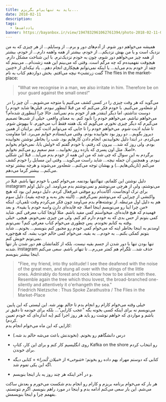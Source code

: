 ```yaml
---
title: باید به تنهایی‌ام بگریزم...
date: 2018-02-11
description: 
tags:
  - یادداشت‌ها
banner: https://bayanbox.ir/view/1947832961062761394/photo-2018-02-11-03-49-16.jpg
---
```


همیشه می‌خواهم دور شوم. از آدم‌های دور و برم... از وسایلم... از هر چیزی که به من نزدیک است و یا من بهش نزدیکم... از خودم، بیشتر از همه واهمه دارم... از خودم، بیشتر از همه چیز می‌خواهم دور شوم، چون به خودم نزدیک‌ترم. با این شناخت مشکل دارم. هیچوقت نفهمیده‌م که چه مرگم است. وقتی که می‌بینم این همه زشت‌ام... می‌بینم که چقد از خودم بدم می‌اید... یا اینکه نمی‌توانم هیچکاری انجام دهم... یاد تیکه‌ای از «چنین گفت زرتشتِ» نیچه می‌افتم. بخش دوازدهم کتاب به نام ‌The flies in the market-place:

> "What we recognise in a man, we also irritate in him. Therefore be on your guard against the small ones!"

 می‌گوید که هر وقت چیزی را در کسی کشف می‌کنیم یا متوجه می‌شویم... آن چیز را در او شعله‌ور می‌کنیم. با خودم فکر می‌کنم که من قبلا اینطور نبودم. قبلن‌ها شاید خودم را دوست نداشتم، اما دیگر اینقدر هم از خودم بدم نمی‌آمد. حالا چرا اینطوری شده‌ام؟ می‌خواهم نباشم. می‌خواهم خودم را نابود کنم. به معنای واقعی. خیلی از شب‌ها تصمیم می‌گیرم که دیگر چیزی نخورم. می‌گویم که یک هفته فقط آب می‌خورم. تا بیهوش شوم. تا شاید اذیت شوم. می‌خواهم خودم را تا جایی که می‌توانم اذیت کنم. برایتان از همین دیروز بگویم... دو روز بود نخوابیده بودم. وقتی می‌ایستادم خوابم می‌برد. اما مقاومت می‌کردم. در ابتدا دلیل نخوابیدنم، انجام دادن کار‌هایم بود. شب را بخاطر نوشتن نخوابیده بودم. ولی روز که شد... بیرون که رفتم، با خودم گفتم که «ولش بابا، نمی‌خوام بخوابم اصلا. مثل اون پسری که یازده روز نخوابید... منم سعیم رو می‌کنم نخوابم».\
برگردم به این سوال که چی شد که من این همه از خودم بدم می‌آید... قبلا این شکلی نبودم. و همچنین آن جمله نیچه... شاید راست می‌گوید... وقتی این مسایل را خودم کشف می‌کنم (تاریکی‌هایم...) و بهشان توجه می‌کنم... شعله‌ور می‌شوند و هرچه بیشتر توجه می‌کنم... بیشتر گرما می‌دهم.\
**ـــــــــــــــــــــــ**\
دلیل نوشتن این کلماتم، تنها/تنها بودنمه. می‌خوام کمی با خودم تنها باشم. قبلا در instagram می‌نوشتم، ولی از هرچی می‌نوشتم و نمی‌نوشتم بدم می‌اومد. این دلیل اولم برای ترک اونجاست. آکانت‌ام رو موقتی غیرفعال کردم. دلیل دومم این بود که هیچ واکنشی از چیزایی که می‌نوشتم نمی‌گرفتم... (البته بجز به‌به و چه‌چه بقیه). دلیل سوم هم به دلیل اول مرتبطه. از نوشته‌هام بدم می‌اومد چون فکر می‌کردم وقت تلفی‌ان. اینکه «من چرا اینا رو می‌نویسم اینجا اصلا. چه فایده‌ای دارن واسه خودم یا بقیه». و بعد فهمیدم که هیچ فایده‌ای. میخواستم کمی مفید باشم. مثلا اونجا کتاب معرفی کنم. شاید کمی بتونم از حس بدی که به خودم دارم کم کنم. ولی من چیزی نمی‌خونم. هیچی. خیلی وقته یه کتابم نخوندم. پس چطوری می‌خوام کتاب معرفی کنم؟ نمی‌تونم.\
اومدنم به اینجا بخاطر اینه که می‌خوام کمی خودم رو مجبور کنم بنویسم... بخونم... شاید بتونم کمکی بکنم... به خودم... به بقیه. می‌خوام کمی حالم خوب بشه. که هیچ‌جوره نمی‌تونم خوبش کنم.\
تنها بودن تنها با دور شدن از جسم بقیه نیست، بلکه از کلماتشان هم دور شدن باز تنها شدنه. instagram حذف شد... تلگرام هم کمتر می‌رم... تا تنها‌تر باشم. سعی می‌کنم اینجا بیشتر بنویسم.

> "Flee, my friend, into thy solitude! I see thee deafened with the noise of the great men, and stung all over with the stings of the little ones. Admirably do forest and rock know how to be silent with thee. Resemble again the tree which thou lovest, the broad-branched one- silently and attentively it o'erhangeth the sea."\
> Friedrich Nietzsche : Thus Spoke Zarathustra / The Flies in the Market-Place

 خیلی وقته می‌خوام کارام رو انجام بدم تا حالم بهتر شه. این لیستی که این پایین می‌نویسم نه برای اینکه کسی بخونه بگه "عجب کارایی"... بلکه برای خودمه تا دقیق تر باشم و مواردی که خواهم نوشت رو باید هر روز اجرا کنم (به اندازه‌ای که خودم تعیین کردم).\
کارایی که این ماه می‌خوام انجام بدم:

-   درس دانشگاهم رو بخونم. (نخوندنش باعث می‌شه حالم بد شه.)

-   روی انگلیسیم کار کنم و برای این کار، کتابِ Kafka on the shore رو انتخاب کردم برای خوندن.

-   کتابی که دوستم مهراد بهم داده رو بخونم؛ «*شوخی*» از «*میلان کُندرا*» + کتابی دیگه اگه این یکی تموم شد.

-   و در آخر اینکه هر چند روز یه بار اینجا بنویسم.

هر بار که ‌می‌خوام برنامه بریزم و کارام رو انجام بدم شکست می‌خورم و بعدش ساکت می‌شم. این بار سعی می‌کنم ادامه بدم و اینجا در مورد راهم بنویسم. اگرم نتونستم، بفهمم چرا و اینجا بنویسمش.
